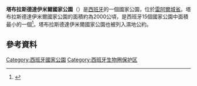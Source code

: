 {{Infobox Protected area
| name = 塔布拉斯德達伊米爾國家公園<br />Tablas de Daimiel National Park
| iucn_category = II
| photo = TablasDeDaimiel1.jpg
| photo_caption = Tablas de Daimiel
| coords = {{coord|39|09|N|3|40|W|}}
| region = ES
| area = 3,000 ha<ref name="Publico">{{cite news | url=http://www.publico.es/actualidad/494289/1-102-hectareas-mas-de-parque-nacional-en-las-tablas-de-daimiel | title=1102 hectareas mas de parque nacional | work=[[Público_(Spain)|Público]] | date=2014 | accessdate=11 January 2014 | archive-date=2014-01-11 | archive-url=https://web.archive.org/web/20140111013300/http://www.publico.es/actualidad/494289/1-102-hectareas-mas-de-parque-nacional-en-las-tablas-de-daimiel | dead-url=no }}</ref>
| established = 1973年
| visitation_num = 
| visitation_year = 
| governing_body = Ministry of the Environment
| embedded1 = {{Designation list
 | embed = yes
 | designation1 = Ramsar
 | designation1_date = May 4, 1982 <ref name="Ramsar list">{{cite web|title=Ramsar List|url=http://www.ramsar.org/cda/en/ramsar-documents-list/main/ramsar/1-31-218_4000_0__|publisher=Ramsar.org|accessdate=16 April 2013|archive-date=2018-12-25|archive-url=https://web.archive.org/web/20181225120711/https://www.ramsar.org/cda/en/ramsar-documents-list/main/ramsar/1-31-218_4000_0__|dead-url=no}}</ref>
 }}
}}
'''塔布拉斯德達伊米爾國家公園'''（{{lang-es|Parque Nacional de las Tablas de Daimiel}}）是[[西班牙|西班牙]]的一個國家公園，位於[[雷阿爾城省|雷阿爾城省]]。塔布拉斯德達伊米爾國家公園的面積約為2000公頃，是西班牙15個國家公園中面積最小的一個<ref name="official">{{cite web|url=http://translate.google.com/translate?hl=en&sl=es&u=http://reddeparquesnacionales.mma.es/parques/daimiel/index.htm|title=Official page of the park (Google translation)|work=Official site|accessdate=September 25, 2007|archive-date=2017-05-16|archive-url=https://web.archive.org/web/20170516231011/https://translate.google.com/translate?hl=en&sl=es&u=http%3A%2F%2Freddeparquesnacionales.mma.es%2Fparques%2Fdaimiel%2Findex.htm|dead-url=no}}</ref>。塔布拉斯德達伊米爾國家公園也被列入濕地公約。
== 參考資料 ==
{{Reflist}}
{{National parks of Spain}}
[[Category:西班牙國家公園|Category:西班牙國家公園]]
[[Category:西班牙生物圈保护区|Category:西班牙生物圈保护区]]